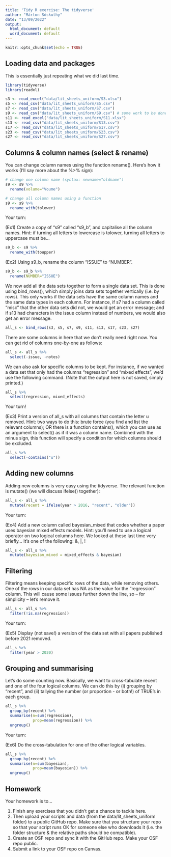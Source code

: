 ```yaml
---
title: 'Tidy R exercise: The tidyverse'
author: "Márton Sóskuthy"
date: "13/09/2022"
output:
  html_document: default
  word_document: default
---
```


```r
knitr::opts_chunk$set(echo = TRUE)
```

## Loading data and packages

This is essentially just repeating what we did last time.

```r
library(tidyverse)
library(readxl)

s3 <- read_excel("data/lit_sheets_uniform/S3.xlsx")
s5 <- read_csv("data/lit_sheets_uniform/S5.csv")
s7 <- read_csv("data/lit_sheets_uniform/S7.csv")
s9 <- read_csv("data/lit_sheets_uniform/S9.csv") # some work to be done here!
s11 <- read_excel("data/lit_sheets_uniform/S11.xlsx")
s13 <- read_csv("data/lit_sheets_uniform/S13.csv")
s17 <- read_csv("data/lit_sheets_uniform/S17.csv")
s23 <- read_csv("data/lit_sheets_uniform/S23.csv")
s27 <- read_csv("data/lit_sheets_uniform/S27.csv")
```

## Columns & column names (select & rename)

You can change column names using the function rename(). Here's how it works (I'll say more about the %>% sign):

```r
# change one column name (syntax: newname="oldname")
s9 <- s9 %>%
  rename(volume="Voume")

# change all column names using a function
s9 <- s9 %>%
  rename_with(tolower)
```

Your turn: 

(Ex1) Create a copy of "s9" called "s9_b", and capitalise all the column names. Hint: if turning all letters to lowercase is tolower, turning all letters to uppercase must be...

```r
s9_b <- s9 %>%
  rename_with(toupper)

```

(Ex2) Using s9_b, rename the column "ISSUE" to "NUMBER".

```r
s9_b <- s9_b %>%
  rename(NUMBER="ISSUE")
```

We now add all the data sets together to form a single data set. This is done using bind_rows(), which simply joins data sets together vertically (i.e. by rows). This only works if the data sets have the same column names and the same data types in each column. For instance, if s7 had a column called "misc" that the other data sets did not, we would get an error message; and if s13 had characters in the issue column instead of numbers, we would also get an error message.

```r
all_s <- bind_rows(s3, s5, s7, s9, s11, s13, s17, s23, s27)
```

There are some columns in here that we don't really need right now. You can get rid of columns one-by-one as follows:

```r
all_s <- all_s %>%
  select(-issue, -notes)
```

We can also ask for specific columns to be kept. For instance, if we wanted a data set that only had the columns "regression" and "mixed effects", we'd use the following command. (Note that the output here is not saved, simply printed.)

```r
all_s %>%
  select(regression, mixed_effects)
```

Your turn!

(Ex3) Print a version of all_s with all columns that contain the letter u removed. Hint: two ways to do this: brute force (you find and list the relevant columns); OR there is a function contains(), which you can use as  an argument to select() as if it was a column name. Combined with the minus sign, this function will specify a condition for which columns should be  excluded.

```r
all_s %>%
  select(-contains("u"))
```

## Adding new columns

Adding new columns is very easy using the tidyverse. The relevant function is mutate() (we will discuss ifelse() together):

```r
all_s <- all_s %>%
  mutate(recent = ifelse(year > 2016, "recent", "older"))
```

Your turn:

(Ex4) Add a new column called bayesian_mixed that codes whether a paper uses bayesian mixed effects models. Hint: you'll need to use a logical operator on two logical columns here. We looked at these last time very briefly... It's one of the following: &, |, !

```r
all_s <- all_s %>%
  mutate(bayesian_mixed = mixed_effects & bayesian)
```

## Filtering

Filtering means keeping specific rows of the data, while removing others. One of the rows in our data set has NA as the value for the "regression" column. This will cause some issues further down the line, so -- for simplicity -- let's remove it.

```r
all_s <- all_s %>%
  filter(!is.na(regression))
```

Your turn:

(Ex5) Display (not save!) a version of the data set with all papers published before 2021 removed.

```r
all_s %>%
  filter(year > 2020)
```

## Grouping and summarising

Let's do some counting now. Basically, we want to cross-tabulate recent and one of the four logical columns. We can do this by (i) grouping by "recent", and (ii) tallying the number (or proportion - or both!) of TRUE's in each group.

```r
all_s %>%
  group_by(recent) %>%
  summarise(n=sum(regression),
            prop=mean(regression)) %>%
  ungroup()
```

Your turn:

(Ex6) Do the cross-tabulation for one of the other logical variables.

```r
all_s %>%
  group_by(recent) %>%
  summarise(n=sum(bayesian),
            prop=mean(bayesian)) %>%
  ungroup()
```

## Homework

Your homework is to...

(1) Finish any exercises that you didn't get a chance to tackle here.
(2) Then upload your scripts and data (from the data/lit_sheets_uniform folder) to a public GitHub repo. Make sure that you structure your repo so that your script runs OK for someone else who downloads it (i.e. the folder structure & the relative paths should be compatible).
(3) Create an OSF repo and sync it with the GitHub repo. Make your OSF repo public.
(4) Submit a link to your OSF repo on Canvas.